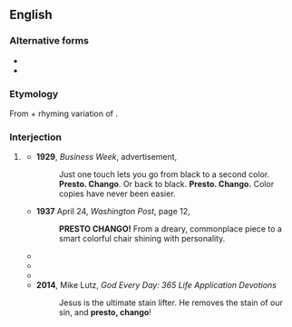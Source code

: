 ==English==

===Alternative forms===
* {{l|en|presto changeo}}
* {{l|en|presto change-o}}

===Etymology===
From {{m|en|presto}} + rhyming variation of {{m|en|change}}.

===Interjection===
{{en-interj|head=[[presto]] chango}}

# {{lb|en|informal}} {{n-g|Indicates the [[suddenness]] of a [[change]] or [[transformation]], as a magic trick in which one object appears to be suddenly transformed into another.}}
#* '''1929''', ''Business Week'', advertisement,
#*: Just one touch lets you go from black to a second color. '''Presto. Chango'''. Or back to black. '''Presto. Chango.''' Color copies have never been easier.
#* '''1937''' April 24, ''Washington Post'', page 12,
#*: '''PRESTO CHANGO!''' From a dreary, commonplace piece to a smart colorful chair shining with personality.
#* {{quote-book|en|year=1978|author=Richard Rhodes|title=Holy Secrets|publisher=Doubleday|isbn=0385025653|page=31
|passage="...An' '''presto-chango''', you got yourself a twenty-eight-by-sixty-foot house."}}
#* {{quote-book|en|year=1983|author=Lois Lowry|title=Taking Care of Terrific|publisher=Houghton Mifflin Children's Books|isbn=0395340705|page=158
|passage=Tom nodded solemnly. "'''Presto Chango'''," he said. Then he looked at the policeman again. "My name is Joshua Cameron," he announced, and the policeman wrote that down.}}
#* {{quote-book|en|year=2000|author=Candace Sherk Savage|title=Witch: The Wild Ride from Wicked to Wicca|publisher=Sterling Publishing|isbn=1550548786|page=8
|passage=Watch and before your eyes, '''presto chango''', a capital crime of the most hideous sort will be turned into a superstition,....}}
#* '''2014''', Mike Lutz, ''God Every Day: 365 Life Application Devotions''
#*: Jesus is the ultimate stain lifter. He removes the stain of our sin, and '''presto, chango'''!